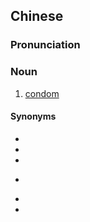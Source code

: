 ==Chinese==
{{zh-forms|type=21}}

===Pronunciation===
{{zh-pron
|m=rúyìtào
|cat=n
}}

===Noun===
{{zh-noun}}

# {{lb|zh|chiefly|Singapore|_|and|_|Malaysia}} [[condom]]

====Synonyms====
* {{zh-l|安全套}}
* {{zh-l|保險套}}
* {{zh-l|避孕套}}
* {{zh-l|套兒}} {{qualifier|colloquial}}
* {{zh-l|衛生套}}
* {{zh-l|陰莖套}}